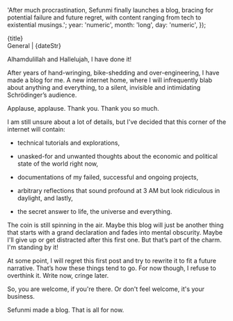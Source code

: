 
  'After much procrastination, Sefunmi finally launches a blog, bracing for potential failure and future regret, with content ranging from tech to existential musings.';
  year: 'numeric',
  month: 'long',
  day: 'numeric',
});

<NoteHeadingText class="pb-0.25 animate-fade-in-from-bottom">
  {title}
</NoteHeadingText>
<div id="note-details" class="inline-block pb-0.5 animate-fade-in-from-bottom">
  General | {dateStr}
</div>

<div id="note-content" class="animate-fade-in-from-bottom">

Alhamdulillah and Hallelujah, I have done it!

After years of hand-wringing, bike-shedding and over-engineering, I have made a blog for me. A new internet home, where I will infrequently blab about anything and everything, to a silent, invisible and intimidating Schrödinger’s audience.

Applause, applause. Thank you. Thank you so much.

I am still unsure about a lot of details, but I've decided that this corner of the internet will contain:

- technical tutorials and explorations,

- unasked-for and unwanted thoughts about the economic and political state of the world right now,

- documentations of my failed, successful and ongoing projects,

- arbitrary reflections that sound profound at 3 AM but look ridiculous in daylight, and lastly,

- the secret answer to life, the universe and everything.

The coin is still spinning in the air. Maybe this blog will just be another thing that starts with a grand declaration and fades into mental obscurity. Maybe I'll give up or get distracted after this first one. But that’s part of the charm. I'm standing by it!

At some point, I will regret this first post and try to rewrite it to fit a future narrative. That’s how these things tend to go. For now though, I refuse to overthink it. Write now, cringe later.

So, you are welcome, if you're there. Or don't feel welcome, it's your business.

Sefunmi made a blog. That is all for now.

</div>

